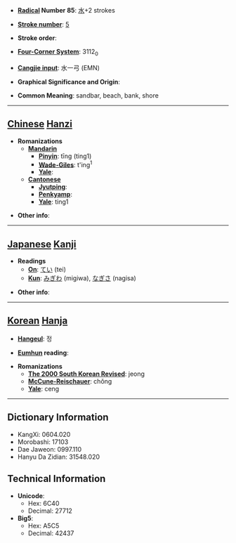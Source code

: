 * '''[[Wiktionary:Chinese radical index| Radical]] Number 85''': [[Wiktionary:Chinese radical index 水|水]]+2 strokes

* '''[[Wiktionary:Chinese total strokes index|Stroke number]]''': [[Wiktionary:Chinese total strokes index 5|5]]

* '''Stroke order''': 

* '''[[Wiktionary:Chinese four corner index|Four-Corner System]]''': 3112<sub>0</sub>

* '''[[Wiktionary:Chinese Cangjie index|Cangjie input]]''': 水一弓 (EMN)

* '''Graphical Significance and Origin''': 

* '''Common Meaning''': sandbar, beach, bank, shore

----

== [[Chinese]] [[Hanzi]] ==

* '''Romanizations'''
** '''[[Mandarin]]'''
*** '''[[Pinyin]]''': tīng (ting1)
*** '''[[Wade-Giles]]''': t'ing<sup>1</sup>
*** '''[[Yale]]''': 
** '''[[Cantonese]]'''
*** '''[[Jyutping]]''':
*** '''[[Penkyamp]]''': 
*** '''[[Yale]]''': ting1

* '''Other info''': 

----

== [[Japanese]] [[Kanji]] ==

* '''Readings'''
** '''[[On]]''': [[てい]] (tei)
** '''[[Kun]]''': [[みぎわ]] (migiwa), [[なぎさ]] (nagisa)

* '''Other info''':  

----

== [[Korean]] [[Hanja]] ==

* '''[[Hangeul]]''': 정

* '''[[Eumhun]] reading''': 

* '''Romanizations'''
** '''[[The 2000 South Korean Revised Romanization|The 2000 South Korean Revised]]''': jeong
** '''[[McCune-Reischauer]]''': chŏng
** '''[[Yale]]''': ceng

----

== Dictionary Information ==

* KangXi: 0604.020
* Morobashi: 17103
* Dae Jaweon: 0997.110
* Hanyu Da Zidian: 31548.020

== Technical Information ==

* '''Unicode''':
** Hex: 6C40
** Decimal: 27712
* '''Big5''':
** Hex: A5C5
** Decimal: 42437